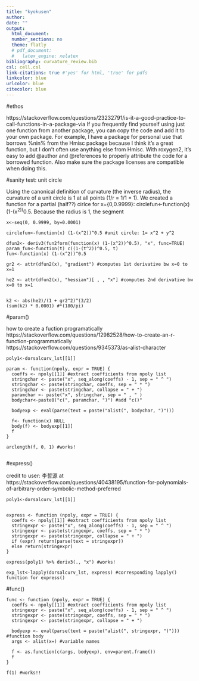 ```yaml
---
title: "kyokusen"
author:
date: ""
output: 
  html_document:
  number_sections: no
  theme: flatly
  # pdf_document:
  #   latex_engine: xelatex
bibliography: curvature_review.bib
csl: cell.csl
link-citations: true #'yes' for html, 'true' for pdfs
linkcolor: blue
urlcolor: blue
citecolor: blue
---
```


#ethos

https://stackoverflow.com/questions/23232791/is-it-a-good-practice-to-call-functions-in-a-package-via 
If you frequently find yourself using just one function from another package, you can copy the code and add it to your own package. For example, I have a package for personal use that borrows %nin% from the Hmisc package because I think it's a great function, but I don't often use anything else from Hmisc. With roxygen2, it's easy to add @author and @references to properly attribute the code for a borrowed function. Also make sure the package licenses are compatible when doing this.



#sanity test: unit circle 

Using the canonical definition of curvature (the inverse radius), the curvature of a unit circle is 1 at all points (1/r = 1/1 = 1). We created a function for a partial (half??) cirlce for x={0,0.9999}: circlefun<-function(x) (1-(x^2))^0.5. Because the radius is 1, the segment 

```
x<-seq(0, 0.9999, by=0.0001) 

circlefun<-function(x) (1-(x^2))^0.5 #unit circle: 1= x^2 + y^2 

dfun2<- deriv3(fun2form(function(x) (1-(x^2))^0.5), "x", func=TRUE)
param_fun<-function(t) c((1-(t^2))^0.5, t)
fun<-function(x) (1-(x^2))^0.5

gr2 <- attr(dfun2(x), "gradient") #computes 1st derivative bw x=0 to x=1

he2 <- attr(dfun2(x), "hessian")[ , , "x"] #computes 2nd derivative bw x=0 to x=1


k2 <- abs(he2)/(1 + gr2^2)^(3/2)
(sum(k2) * 0.0001) #*(180/pi)
```


#param()

how to create a fuction programatically
https://stackoverflow.com/questions/12982528/how-to-create-an-r-function-programmatically
https://stackoverflow.com/questions/9345373/as-alist-character

```
poly1<-dorsalcurv_lst[[1]]

param <- function(npoly, expr = TRUE) {
  coeffs <- npoly[[1]] #extract coefficients from npoly list
  stringchar <- paste("x", seq_along(coeffs) - 1, sep = " ^ ")
  stringchar <- paste(stringchar, coeffs, sep = " * ")
  stringchar <- paste(stringchar, collapse = " + ")
  paramchar <- paste("x", stringchar, sep = " , " )
  bodychar<-paste0("c(", paramchar, ")") #add "c()"
  
  bodyexp <- eval(parse(text = paste("alist(", bodychar, ")")))
  
  f<- function(x) NULL
  body(f) <- bodyexp[[1]]
  f
} 

arclength(f, 0, 1) #works!
  
```

#express()

credit to user: 李哲源 at https://stackoverflow.com/questions/40438195/function-for-polynomials-of-arbitrary-order-symbolic-method-preferred 

```
poly1<-dorsalcurv_lst[[1]]


express <- function (npoly, expr = TRUE) {
  coeffs <- npoly[[1]] #extract coefficients from npoly list
  stringexpr <- paste("x", seq_along(coeffs) - 1, sep = " ^ ")
  stringexpr <- paste(stringexpr, coeffs, sep = " * ")
  stringexpr <- paste(stringexpr, collapse = " + ")
  if (expr) return(parse(text = stringexpr))
  else return(stringexpr)
}

express(poly1) %>% deriv3(., "x") #works!

exp_lst<-lapply(dorsalcurv_lst, express) #corresponding lapply() function for express()

```

#func()


```
func <- function (npoly, expr = TRUE) {
  coeffs <- npoly[[1]] #extract coefficients from npoly list
  stringexpr <- paste("x", seq_along(coeffs) - 1, sep = " ^ ")
  stringexpr <- paste(stringexpr, coeffs, sep = " * ")
  stringexpr <- paste(stringexpr, collapse = " + ")
  
  bodyexp <- eval(parse(text = paste("alist(", stringexpr, ")"))) #function body
  args <- alist(x=) #variable names
  
  f <- as.function(c(args, bodyexp), env=parent.frame())
  f
}

f(1) #works!!

```
